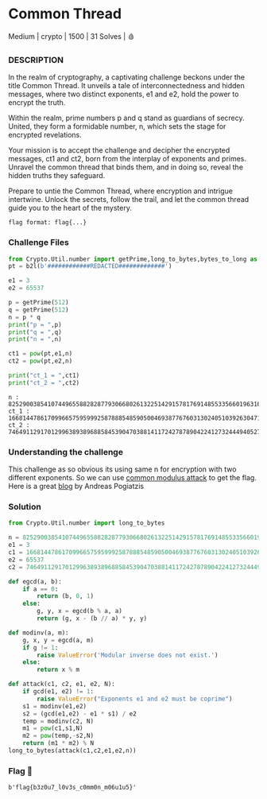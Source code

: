# Common Thread

Medium | crypto | 1500 | 31 Solves | 🩸

### DESCRIPTION

In the realm of cryptography, a captivating challenge beckons under the title Common Thread. It unveils a tale of interconnectedness and hidden messages, where two distinct exponents, e1 and e2, hold the power to encrypt the truth.

Within the realm, prime numbers p and q stand as guardians of secrecy. United, they form a formidable number, n, which sets the stage for encrypted revelations.

Your mission is to accept the challenge and decipher the encrypted messages, ct1 and ct2, born from the interplay of exponents and primes. Unravel the common thread that binds them, and in doing so, reveal the hidden truths they safeguard.

Prepare to untie the Common Thread, where encryption and intrigue intertwine. Unlock the secrets, follow the trail, and let the common thread guide you to the heart of the mystery.

`flag format: flag{...}`

### Challenge Files

```python filename="chall.py"
from Crypto.Util.number import getPrime,long_to_bytes,bytes_to_long as b2l
pt = b2l(b'############REDACTED#############')

e1 = 3
e2 = 65537

p = getPrime(512)
q = getPrime(512) 
n = p * q
print("p = ",p)
print("q = ",q)
print("n = ",n)

ct1 = pow(pt,e1,n)
ct2 = pow(pt,e2,n)

print("ct_1 = ",ct1)
print("ct_2 = ",ct2)
```
```text filename="output.txt"
n : 82529003854107449655882828779306680261322514291578176914855335660196316136020891330282977862392781955576003908276918336232496428394902701712865050846177919432150024221333248869182819160724004027687615316604524956477726853341471729490579781226904750203267774815266814993007700799909440327200157743001636208979
ct_1 :  1668144786170996657595999258788854859050046938776760313024051039263047123771288332894513993152851393510238898052607710731359323557904957777106934584412944237025988585303236848198011801305784092763134546736133138274497511627826158781621349
ct_2 :  74649112917012996389389688584539047038814117242787890422412732444940527114465444367380737027429811175792775942029514501984215700751646085548563043007478959667954572646871197479085745750752565780467426634242197633017759627505025163899052769039873499225975956547197603101339946515705697532653196551891380383692
```

### Understanding the challenge
This challenge as so obvious its using same n for encryption with two different exponents. So we can use [common modulus attack](https://crypto.stackexchange.com/questions/16283/how-to-use-common-modulus-attack) to get the flag.
Here is a great [blog](https://infosecwriteups.com/rsa-attacks-common-modulus-7bdb34f331a5) by Andreas Pogiatzis

### Solution
```python filename="solve.py" copy
from Crypto.Util.number import long_to_bytes

n = 82529003854107449655882828779306680261322514291578176914855335660196316136020891330282977862392781955576003908276918336232496428394902701712865050846177919432150024221333248869182819160724004027687615316604524956477726853341471729490579781226904750203267774815266814993007700799909440327200157743001636208979
e1 = 3
c1 = 1668144786170996657595999258788854859050046938776760313024051039263047123771288332894513993152851393510238898052607710731359323557904957777106934584412944237025988585303236848198011801305784092763134546736133138274497511627826158781621349
e2 = 65537
c2 = 74649112917012996389389688584539047038814117242787890422412732444940527114465444367380737027429811175792775942029514501984215700751646085548563043007478959667954572646871197479085745750752565780467426634242197633017759627505025163899052769039873499225975956547197603101339946515705697532653196551891380383692

def egcd(a, b):
    if a == 0:
        return (b, 0, 1)
    else:
        g, y, x = egcd(b % a, a)
        return (g, x - (b // a) * y, y)

def modinv(a, m):
    g, x, y = egcd(a, m)
    if g != 1:
        raise ValueError('Modular inverse does not exist.')
    else:
        return x % m

def attack(c1, c2, e1, e2, N):
    if gcd(e1, e2) != 1:
        raise ValueError("Exponents e1 and e2 must be coprime")
    s1 = modinv(e1,e2)
    s2 = (gcd(e1,e2) - e1 * s1) / e2
    temp = modinv(c2, N)
    m1 = pow(c1,s1,N)
    m2 = pow(temp,-s2,N)
    return (m1 * m2) % N
long_to_bytes(attack(c1,c2,e1,e2,n))
```

### Flag 🚩
`b'flag{b3z0u7_l0v3s_c0mm0n_m06u1u5}'`